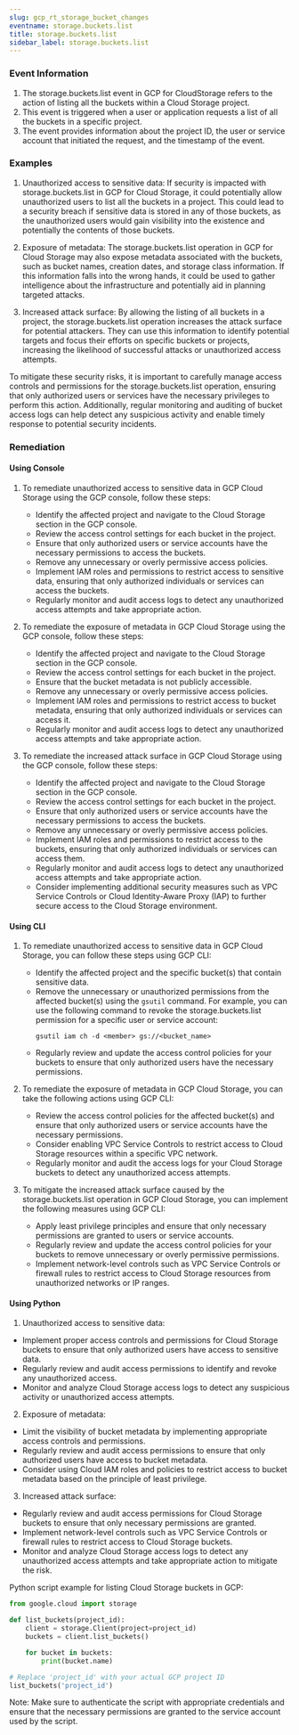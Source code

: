 ```yaml
--- 
slug: gcp_rt_storage_bucket_changes
eventname: storage.buckets.list
title: storage.buckets.list
sidebar_label: storage.buckets.list
---
```

                       
### Event Information

1. The storage.buckets.list event in GCP for CloudStorage refers to the action of listing all the buckets within a Cloud Storage project.
2. This event is triggered when a user or application requests a list of all the buckets in a specific project.
3. The event provides information about the project ID, the user or service account that initiated the request, and the timestamp of the event.


### Examples

1. Unauthorized access to sensitive data: If security is impacted with storage.buckets.list in GCP for Cloud Storage, it could potentially allow unauthorized users to list all the buckets in a project. This could lead to a security breach if sensitive data is stored in any of those buckets, as the unauthorized users would gain visibility into the existence and potentially the contents of those buckets.

2. Exposure of metadata: The storage.buckets.list operation in GCP for Cloud Storage may also expose metadata associated with the buckets, such as bucket names, creation dates, and storage class information. If this information falls into the wrong hands, it could be used to gather intelligence about the infrastructure and potentially aid in planning targeted attacks.

3. Increased attack surface: By allowing the listing of all buckets in a project, the storage.buckets.list operation increases the attack surface for potential attackers. They can use this information to identify potential targets and focus their efforts on specific buckets or projects, increasing the likelihood of successful attacks or unauthorized access attempts.

To mitigate these security risks, it is important to carefully manage access controls and permissions for the storage.buckets.list operation, ensuring that only authorized users or services have the necessary privileges to perform this action. Additionally, regular monitoring and auditing of bucket access logs can help detect any suspicious activity and enable timely response to potential security incidents.

### Remediation

#### Using Console

1. To remediate unauthorized access to sensitive data in GCP Cloud Storage using the GCP console, follow these steps:
   - Identify the affected project and navigate to the Cloud Storage section in the GCP console.
   - Review the access control settings for each bucket in the project.
   - Ensure that only authorized users or service accounts have the necessary permissions to access the buckets.
   - Remove any unnecessary or overly permissive access policies.
   - Implement IAM roles and permissions to restrict access to sensitive data, ensuring that only authorized individuals or services can access the buckets.
   - Regularly monitor and audit access logs to detect any unauthorized access attempts and take appropriate action.

2. To remediate the exposure of metadata in GCP Cloud Storage using the GCP console, follow these steps:
   - Identify the affected project and navigate to the Cloud Storage section in the GCP console.
   - Review the access control settings for each bucket in the project.
   - Ensure that the bucket metadata is not publicly accessible.
   - Remove any unnecessary or overly permissive access policies.
   - Implement IAM roles and permissions to restrict access to bucket metadata, ensuring that only authorized individuals or services can access it.
   - Regularly monitor and audit access logs to detect any unauthorized access attempts and take appropriate action.

3. To remediate the increased attack surface in GCP Cloud Storage using the GCP console, follow these steps:
   - Identify the affected project and navigate to the Cloud Storage section in the GCP console.
   - Review the access control settings for each bucket in the project.
   - Ensure that only authorized users or service accounts have the necessary permissions to access the buckets.
   - Remove any unnecessary or overly permissive access policies.
   - Implement IAM roles and permissions to restrict access to the buckets, ensuring that only authorized individuals or services can access them.
   - Regularly monitor and audit access logs to detect any unauthorized access attempts and take appropriate action.
   - Consider implementing additional security measures such as VPC Service Controls or Cloud Identity-Aware Proxy (IAP) to further secure access to the Cloud Storage environment.

#### Using CLI

1. To remediate unauthorized access to sensitive data in GCP Cloud Storage, you can follow these steps using GCP CLI:
   - Identify the affected project and the specific bucket(s) that contain sensitive data.
   - Remove the unnecessary or unauthorized permissions from the affected bucket(s) using the `gsutil` command. For example, you can use the following command to revoke the storage.buckets.list permission for a specific user or service account:
     ```
     gsutil iam ch -d <member> gs://<bucket_name>
     ```
   - Regularly review and update the access control policies for your buckets to ensure that only authorized users have the necessary permissions.

2. To remediate the exposure of metadata in GCP Cloud Storage, you can take the following actions using GCP CLI:
   - Review the access control policies for the affected bucket(s) and ensure that only authorized users or service accounts have the necessary permissions.
   - Consider enabling VPC Service Controls to restrict access to Cloud Storage resources within a specific VPC network.
   - Regularly monitor and audit the access logs for your Cloud Storage buckets to detect any unauthorized access attempts.

3. To mitigate the increased attack surface caused by the storage.buckets.list operation in GCP Cloud Storage, you can implement the following measures using GCP CLI:
   - Apply least privilege principles and ensure that only necessary permissions are granted to users or service accounts.
   - Regularly review and update the access control policies for your buckets to remove unnecessary or overly permissive permissions.
   - Implement network-level controls such as VPC Service Controls or firewall rules to restrict access to Cloud Storage resources from unauthorized networks or IP ranges.

#### Using Python

1. Unauthorized access to sensitive data:
- Implement proper access controls and permissions for Cloud Storage buckets to ensure that only authorized users have access to sensitive data.
- Regularly review and audit access permissions to identify and revoke any unauthorized access.
- Monitor and analyze Cloud Storage access logs to detect any suspicious activity or unauthorized access attempts.

2. Exposure of metadata:
- Limit the visibility of bucket metadata by implementing appropriate access controls and permissions.
- Regularly review and audit access permissions to ensure that only authorized users have access to bucket metadata.
- Consider using Cloud IAM roles and policies to restrict access to bucket metadata based on the principle of least privilege.

3. Increased attack surface:
- Regularly review and audit access permissions for Cloud Storage buckets to ensure that only necessary permissions are granted.
- Implement network-level controls such as VPC Service Controls or firewall rules to restrict access to Cloud Storage buckets.
- Monitor and analyze Cloud Storage access logs to detect any unauthorized access attempts and take appropriate action to mitigate the risk.

Python script example for listing Cloud Storage buckets in GCP:

```python
from google.cloud import storage

def list_buckets(project_id):
    client = storage.Client(project=project_id)
    buckets = client.list_buckets()

    for bucket in buckets:
        print(bucket.name)

# Replace 'project_id' with your actual GCP project ID
list_buckets('project_id')
```

Note: Make sure to authenticate the script with appropriate credentials and ensure that the necessary permissions are granted to the service account used by the script.


 